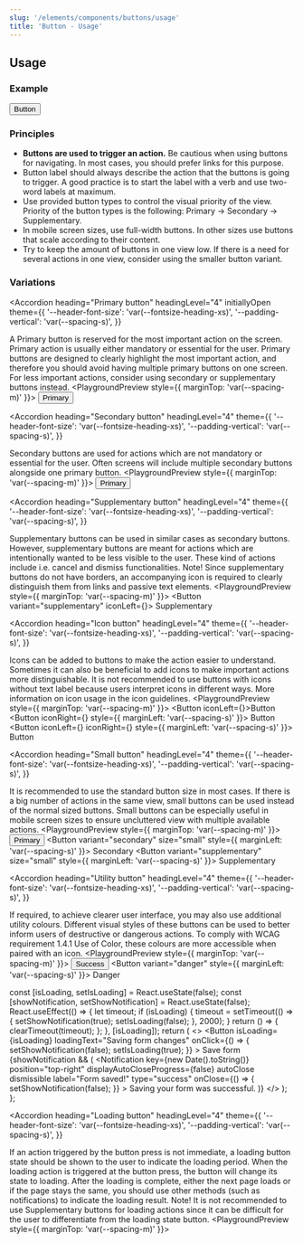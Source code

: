 ```yaml
---
slug: '/elements/components/buttons/usage'
title: 'Button - Usage'
---
```



## Usage

### Example

<PlaygroundPreview>
  <Button>Button</Button>
</PlaygroundPreview>

### Principles

- <b>Buttons are used to trigger an action.</b> Be cautious when using buttons for navigating. In most cases, you should
  prefer links for this purpose.
- Button label should always describe the action that the buttons is going to trigger. A good practice is to start the label with a verb and use two-word labels at maximum.
- Use provided button types to control the visual priority of the view. Priority of the button types is the following: Primary -> Secondary -> Supplementary.
- In mobile screen sizes, use full-width buttons. In other sizes use buttons that scale according to their content.
- Try to keep the amount of buttons in one view low. If there is a need for several actions in one view, consider using the smaller button variant.

### Variations

<Accordion
  heading="Primary button"
  headingLevel="4"
  initiallyOpen
  theme={{
    '--header-font-size': 'var(--fontsize-heading-xs)',
    '--padding-vertical': 'var(--spacing-s)',
  }}
>
  A Primary button is reserved for the most important action on the screen. Primary action is usually either mandatory
  or essential for the user. Primary buttons are designed to clearly highlight the most important action, and therefore
  you should avoid having multiple primary buttons on one screen. For less important actions, consider using secondary
  or supplementary buttons instead.
  <PlaygroundPreview style={{ marginTop: 'var(--spacing-m)' }}>
    <Button>Primary</Button>
  </PlaygroundPreview>
</Accordion>

<Accordion
  heading="Secondary button"
  headingLevel="4"
  theme={{
    '--header-font-size': 'var(--fontsize-heading-xs)',
    '--padding-vertical': 'var(--spacing-s)',
  }}
>
  Secondary buttons are used for actions which are not mandatory or essential for the user. Often screens will include
  multiple secondary buttons alongside one primary button.
  <PlaygroundPreview style={{ marginTop: 'var(--spacing-m)' }}>
    <Button variant="secondary">Primary</Button>
  </PlaygroundPreview>
</Accordion>

<Accordion
  heading="Supplementary button"
  headingLevel="4"
  theme={{
    '--header-font-size': 'var(--fontsize-heading-xs)',
    '--padding-vertical': 'var(--spacing-s)',
  }}
>
  Supplementary buttons can be used in similar cases as secondary buttons. However, supplementary buttons are meant for
  actions which are intentionally wanted to be less visible to the user. These kind of actions include i.e. cancel and
  dismiss functionalities. Note! Since supplementary buttons do not have borders, an accompanying icon is required to
  clearly distinguish them from links and passive text elements.
  <PlaygroundPreview style={{ marginTop: 'var(--spacing-m)' }}>
    <Button variant="supplementary" iconLeft={<IconTrash />}>
      Supplementary
    </Button>
  </PlaygroundPreview>
</Accordion>

<Accordion
  heading="Icon button"
  headingLevel="4"
  theme={{
    '--header-font-size': 'var(--fontsize-heading-xs)',
    '--padding-vertical': 'var(--spacing-s)',
  }}
>
  Icons can be added to buttons to make the action easier to understand. Sometimes it can also be beneficial to add
  icons to make important actions more distinguishable. It is not recommended to use buttons with icons without text
  label because users interpret icons in different ways. More information on icon usage in the icon guidelines.
  <PlaygroundPreview style={{ marginTop: 'var(--spacing-m)' }}>
    <Button iconLeft={<IconShare />}>Button</Button>
    <Button iconRight={<IconAngleRight />} style={{ marginLeft: 'var(--spacing-s)' }}>
      Button
    </Button>
    <Button iconLeft={<IconShare />} iconRight={<IconAngleRight />} style={{ marginLeft: 'var(--spacing-s)' }}>
      Button
    </Button>
  </PlaygroundPreview>
</Accordion>

<Accordion
  heading="Small button"
  headingLevel="4"
  theme={{
    '--header-font-size': 'var(--fontsize-heading-xs)',
    '--padding-vertical': 'var(--spacing-s)',
  }}
>
  It is recommended to use the standard button size in most cases. If there is a big number of actions in the same view,
  small buttons can be used instead of the normal sized buttons. Small buttons can be especially useful in mobile screen
  sizes to ensure uncluttered view with multiple available actions.
  <PlaygroundPreview style={{ marginTop: 'var(--spacing-m)' }}>
    <Button size="small">Primary</Button>
    <Button variant="secondary" size="small" style={{ marginLeft: 'var(--spacing-s)' }}>
      Secondary
    </Button>
    <Button variant="supplementary" size="small" style={{ marginLeft: 'var(--spacing-s)' }}>
      Supplementary
    </Button>
  </PlaygroundPreview>
</Accordion>

<Accordion
  heading="Utility button"
  headingLevel="4"
  theme={{
    '--header-font-size': 'var(--fontsize-heading-xs)',
    '--padding-vertical': 'var(--spacing-s)',
  }}
>
  If required, to achieve clearer user interface, you may also use additional utility colours. Different visual styles
  of these buttons can be used to better inform users of destructive or dangerous actions. To comply with WCAG
  requirement 1.4.1 Use of Color, these colours are more accessible when paired with an icon.
  <PlaygroundPreview style={{ marginTop: 'var(--spacing-m)' }}>
    <Button variant="success">Success</Button>
    <Button variant="danger" style={{ marginLeft: 'var(--spacing-s)' }}>
      Danger
    </Button>
  </PlaygroundPreview>
</Accordion>

  const [isLoading, setIsLoading] = React.useState(false);
  const [showNotification, setShowNotification] = React.useState(false);
  React.useEffect(() => {
    let timeout;
    if (isLoading) {
      timeout = setTimeout(() => {
        setShowNotification(true);
        setIsLoading(false);
      }, 2000);
    }
    return () => {
      clearTimeout(timeout);
    };
  }, [isLoading]);
  return (
    <>
      <Button
        isLoading={isLoading}
        loadingText="Saving form changes"
        onClick={() => {
          setShowNotification(false);
          setIsLoading(true);
        }}
      >
        Save form
      </Button>
      {showNotification && (
        <Notification
          key={new Date().toString()}
          position="top-right"
          displayAutoCloseProgress={false}
          autoClose
          dismissible
          label="Form saved!"
          type="success"
          onClose={() => {
            setShowNotification(false);
          }}
        >
          Saving your form was successful.
        </Notification>
      )}
    </>
  );
};

<Accordion
  heading="Loading button"
  headingLevel="4"
  theme={{
    '--header-font-size': 'var(--fontsize-heading-xs)',
    '--padding-vertical': 'var(--spacing-s)',
  }}
>
  If an action triggered by the button press is not immediate, a loading button state should be shown to the user to
  indicate the loading period. When the loading action is triggered at the button press, the button will change its
  state to loading. After the loading is complete, either the next page loads or if the page stays the same, you should
  use other methods (such as notifications) to indicate the loading result. Note! It is not recommended to use
  Supplementary buttons for loading actions since it can be difficult for the user to differentiate from the loading
  state button.
  <PlaygroundPreview style={{ marginTop: 'var(--spacing-m)' }}>
    <LoadingButtonVariant />
  </PlaygroundPreview>
</Accordion>

